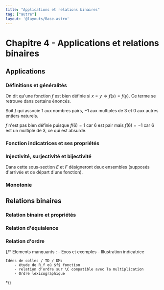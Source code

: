 ```yaml
---
title: "Applications et relations binaires"
tag: ["autre"]
layout: '@layouts/Base.astro'
---
```






# Chapitre 4 - Applications et relations binaires

<Tableofcontents></Tableofcontents>


## Applications

### Définitions et généralités
<Application />

<Item type='definition' titre='fonction bien définie'>

On dit qu'une fonction $f$ est bien définie si $x = y \Rightarrow f(x) = f(y)$. Ce terme se retrouve dans certains énoncés.
</Item>

<Hideable type='exemple' titre=''>

Soit $f$ qui associe $1$ aux nombres pairs, $-1$ aux multiples de $3$ et $0$ aux autres entiers naturels.

$f$ n'est pas bien définie puisque $f(6) = 1$ car $6$ est pair mais $f(6) = -1$ car $6$ est un multiple de $3$, ce qui est absurde.
 </Hideable>

### Fonction indicatrices et ses propriétés 
<Indicatrice />

### Injectivité, surjectivité et bijectivité

Dans cette sous-section $E$ et $F$ désigneront deux ensembles (supposés d'arrivée et de départ d'une fonction).
<Bijective />

### Monotonie
<Monotonie />


## Relations binaires

### Relation binaire et propriétés
<RelationBinaire />

### Relation d'équialence
<RelationEquivalence />

<ClasseEquivalence />

### Relation d'ordre
<RelationOrdre />


<Footer />


{/*
    Elements manquants :
        - Exos et exemples
        - Illustration indicatrice

    Idées de colles / TD / DM:
        - étude de R_f où $f$ fonction 
        - relation d'ordre sur \C compatible avec la multiplication
        - Ordre lexicographique
*/}

